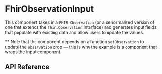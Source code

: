 
<Meta title="Components / FHIR Observation Input" />

# FhirObservationInput

This component takes in a `FHIR Observation`
(or a denormalized version of one that extends the `fhir.Observation` interface) and generates
input fields that populate with existing data and allow users to update the values.

\*\* Note that the component depends on a function `setObservation` to update the `observation` prop —
this is why the example is a component that wraps the input component.

<Preview>
  <Story name="example">
    <ObservationInputExample />
  </Story>
</Preview>

## API Reference

<Props of={FhirObservationInput} />
